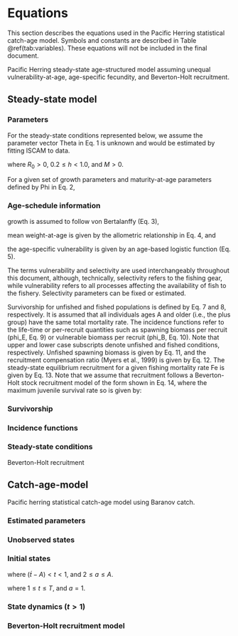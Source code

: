 # Equations

This section describes the equations used in the Pacific Herring statistical catch-age model.
Symbols and constants are described in Table \@ref(tab:variables).
These equations will not be included in the final document.


Pacific Herring steady-state age-structured model assuming
unequal vulnerability-at-age,
age-specific fecundity, and
Beverton-Holt recruitment.

## Steady-state model
### Parameters
For the steady-state conditions represented below, we assume the parameter vector Theta in Eq. 1 is unknown and would be estimated by fitting ISCAM to data.
\begin{equation}\label{eq:df1}
\Theta = \left(R_0,\,h,\,M\right)
\end{equation}

where $R_0 > 0$, $0.2 \leq h < 1.0$, and $M > 0$.  

For a given set of growth parameters and maturity-at-age parameters defined by Phi in Eq. 2, 

\begin{equation}\label{eq:df2}
\Phi = \left(l_{\infty,s},\,\acute{k}_s,\,t_{0,s},\,\acute{a}_s,\,
\acute{b}_s,\,\dot{a}_s,\,\dot{\gamma}_s,\,\hat{a}_k,\,\hat{\gamma}_k\right)
\end{equation}

### Age-schedule information
growth is assumed to follow von Bertalanffy (Eq. 3),

\begin{equation}\label{eq:df3}
l_{a,s} = l\left(1-e^{\left(-k_s\left(a-t_{0,s}\right)\right)}\right)
\end{equation}

mean weight-at-age is given by the allometric relationship in Eq. 4, and

\begin{equation}\label{eq:df4}
w_{a,s} = \acute{a}_s(l_{a,s})^{\acute{b}_s}
\end{equation}

the age-specific vulnerability is given by an age-based logistic function (Eq. 5).

\begin{equation}\label{eq:df5}
v_a = \left(1+e^{\left(\frac{-(\hat{a}-a)}{\hat{\gamma}}\right)}\right)^{-1} 
\end{equation}

The terms vulnerability and selectivity are used interchangeably throughout this document, although, technically,
selectivity refers to the fishing gear, while
vulnerability refers to all processes affecting the availability of fish to the fishery.
Selectivity parameters can be fixed or estimated.

Survivorship for unfished and fished populations is defined by Eq. 7 and 8, respectively.
It is assumed that all individuals ages A and older (i.e., the plus group) have the same total mortality rate.
The incidence functions refer to the life-time or per-recruit quantities such as spawning biomass per recruit (phi_E, Eq. 9) or vulnerable biomass per recruit (phi_B, Eq. 10).
Note that upper and lower case subscripts denote unfished and fished conditions, respectively.
Unfished spawning biomass is given by Eq. 11,
and the recruitment compensation ratio (Myers et al., 1999) is given by Eq. 12.
The steady-state equilibrium recruitment for a given fishing mortality rate Fe is given by Eq. 13.
Note that we assume that recruitment follows a Beverton-Holt stock recruitment model of the form shown in Eq. 14,
where the maximum juvenile survival rate so is given by:


\begin{equation}\label{eq:df6}
f_{a,s}=w_{a,s}\left(1+e^{\left(\frac{-\left(\dot{a}_s-a_s\right)}
{\dot{\gamma}_s}\right)}\right)^{-1}
\end{equation}

### Survivorship

\begin{equation}\label{eq:df7}
\iota_a = \begin{cases}
\frac{1}{S}, & a=1\\
\iota_{a-1}e^{-M}, & 1<a<A\\
\frac{\iota_{a-1}}{(1-e^{-M})}, & a=A\\
\end{cases}
\end{equation}

\begin{equation}\label{eq:df8}
\iota_a = \begin{cases}
\frac{1}{S}, & a=1\\
\hat{\iota}_{a-1,s}e^{-M-F_ev_{a-1,s}}, & 1<a<A\\
\frac{\hat{\iota}_{a-1,s}e^{-M-F_ev_{a-1,s}}}{(1-e^{-M-F_e v_{a,s}})}, & a=A\\
\end{cases}
\end{equation}

### Incidence functions

\begin{equation}\label{eq:df9}
\phi_E = \sum_{s=1}^S\sum_{a=1}^\infty \iota_a f_{a,s}, \qquad
\phi_e = \sum_{s=1}^S\sum_{a=1}^\infty \hat{\iota}_{a,s} f_{a,s}
\end{equation}

\begin{equation}\label{eq:df10}
\phi_B = \sum_{s=1}^S\sum_{a=1}^\infty \iota_a w_{a,s} v_{a,s}, \qquad
\phi_b = \sum_{s=1}^S\sum_{a=1}^\infty \hat{\iota}_{a,s} w_{a,s} v_{a,s}
\end{equation}

\begin{equation}\label{eq:df11}
\phi_q = \sum_{s=1}^S\sum_{a=1}^\infty
\frac{\hat{\iota}_{a,s} w_{a,s} v_{a,s}}{M+F_ev_{a,s}}
\left(1-e^{(-M-F_ev_{a,s})}\right)
\end{equation}

### Steady-state conditions

\begin{equation}\label{eq:df12}
\mli{SB}_0 = R_0\phi_B
\end{equation}

\begin{equation}\label{eq:df13}
\kappa=\frac{4h}{1-h}
\end{equation}

Beverton-Holt recruitment

\begin{equation}\label{eq:df14}
R_e = R_0 \frac{\kappa-\frac{\phi_E}{\phi_e}}{\kappa-1}  
\end{equation}

\begin{equation}\label{eq:df15}
C_e = F_e R_e \phi_q
\end{equation}

## Catch-age-model

Pacific herring statistical catch-age model using Baranov catch.

### Estimated parameters

\begin{equation}\label{eq:df16}
\Theta = \left(R_0,\,h,\,M,\,\overline{R},\,\overline{R}_{\mli{init}},\,\vartheta^2,\,\rho,\,
\Gamma_{k,t},\,\{\omega_t\}_{\acute{t}=1-A}^{\acute{t}=T},\,
\{\omega_{\mli{init},t}\}_{t=\acute{t}-A}^{t=\acute{t}-1}\right)
\end{equation}

\begin{equation}\label{eq:df17}
\sigma = \sqrt{\rho}\vartheta, \qquad
\tau = \sqrt{\left(1-\rho\right)}\vartheta  
\end{equation}

### Unobserved states

\begin{equation}\label{eq:df18}
N_{t,a,s}, \qquad
\mli{SB}_{t,s}, \qquad
Z_{t,a,s}
\end{equation}

### Initial states

\begin{equation}\label{eq:df19}
N_{t,a,s} = \frac{1}{S}\overline{R}_\mli{init}e^{\omega_{\mli{init},t}}e^{-M(a-1)}
\end{equation}

where $(\acute{t}-A) < t < 1$, and $2 \leq a \leq A$.   
 
\begin{equation}\label{eq:df20}
N_{t,a,s} = \frac{1}{S}\bar{R}e^{\omega_{t}}
\end{equation}

where $1 \leq t \leq T$, and $a = 1$.  

\begin{equation}\label{eq:df21}
v_{k,a} = \frac{1}{1+e^{-\frac{\left(a - \hat{a}_k\right)}{\hat{\gamma}_k}}}  
\end{equation}

\begin{equation}\label{eq:df22}
F_{k,t} = e^{\Gamma_{k,t}}
\end{equation}

### State dynamics ($t>1$)

\begin{equation}\label{eq:df23}
\mli{SB}_{t,s} = \sum_a N_{t,a,s}f_{a,s}
\end{equation}

\begin{equation}\label{eq:df24}
Z_{t,a,s} = M+\sum_k F_{k,t} v_{k,t,a,s}
\end{equation}

\begin{equation}\label{eq:df25}
\hat{C}_{k,t} = \sum_s \sum_a \frac {N_{t,a,s}w_{a,s}F_{k,t}
v_{k,t,a,s} \left( 1-{e^{-Z_{t,a,s}}} \right) }{Z_{t,a,s}}^{\eta_t}
\end{equation}

\begin{equation}\label{eq:df26}
N_{t,a,s} = \begin{cases}
\frac{\alpha E_{t-1}}{1+\beta E_{t-1}} e^{\left(\omega_t-0.5\tau^2\right)}, & a=1\\
N_{t-1,a-1,s} e^{\left(-Z_{t-1,a-1,s}\right)}, & 1<a<A\\
N_{t-1,a,s} e^{\left(-Z_{t-1,a,s}\right)}, & a=A\\
\end{cases}
\end{equation}

### Beverton-Holt recruitment model

\begin{equation}\label{eq:df27}
R_t = \frac{\alpha\mli{SB}_{t-k}}{1+\beta \mli{SB}_{t-k}}e^{\delta_{t}-0.5\tau^2}
\end{equation}

\begin{table}[ht]
\centering
\caption{\label{tab:variables}Description of symbols and constants in the
Pacific Herring statistical catch-age model.}
\begin{tabular}{lll}
\toprule
\bf{Symbol} & \bf{Value} & \bf{Description}\\
\midrule
\multicolumn{3}{l}{\textbf{Indices}}\\
$s$ & & Index for sex\\
$a$ & & Index for age\\
$t$ & & Index for year\\
$k$ & & Index for gear\\
\multicolumn{3}{l}{\textbf{Model dimensions}}\\
$S$ & $`r major_models[[1]]$dat$num.sex`$ & Number of sexes\\
$\acute{a},\,A$ & $`r major_models[[1]]$dat$start.age`$, $`r major_models[[1]]$dat$end.age`$ & Youngest and oldest age class ($A$ is a plus group)\\
$\acute{t},\,T$ & $`r major_models[[1]]$dat$start.yr`$, $`r major_models[[1]]$dat$end.yr`$ & First and last year of catch data\\
$K$ & $`r major_models[[1]]$dat$num.gears`$ & Number of gears including survey gears\\
\multicolumn{3}{l}{\textbf{Observations (data)}}\\
$C_{k,t}$ & & Catch in weight for gear $k$ in year $t$\\
$I_{k,t}$ & & Relative abundance index for gear $k$ in year $t$\\
\multicolumn{3}{l}{\textbf{Estimated parameters}}\\
$R_0$ & & Age-$\acute{a}$ recruits in unfished conditions\\
$h$ & & Steepness of the stock-recruitment relationship\\
$\bar{R}$ & & Average age-$\acute{a}$ recruitment from year $\acute{t}$ to $T$\\
$\bar{R}_\mli{init}$ & & Average age-$\acute{a}$ recruitment in year $\acute{t}-1$\\
$M_s$ & & Instantaneous natural mortality rate\\
$\hat{a}_k$ & & Selectivity parameter for gear $k$\\
$\hat{\gamma}_k$ & & Selectivity parameter for gear $k$\\
$\Gamma_{k,t}$ & & Logarithm of the instantaneous fishing mortality for gear $k$ in year $t$\\
$\omega_t$ & & Age-$\acute{a}$ deviates from $\bar{R}$ for years $\acute{t}$ to $T$\\
$\omega_{\mli{init},t}$ & & Age-$\acute{a}$ deviates from $\bar{R}_\mli{init}$ in year $\acute{t}$\\
$q_k$ & & Catchability parameter for survey $k$\\
$\rho$ & & Fraction of the total variance associated with observation error\\
$\vartheta^2$ & & Total precision (inverse of variance) of the total error\\
\multicolumn{3}{l}{\textbf{Standard deviations}}\\
$\sigma$ & & Standard deviation for observation errors in survey index\\
$\tau$ & & Standard deviation in process errors (recruitment deviations)\\
$\sigma_C$ & & Standard deviation in observed catch by gear\\
\multicolumn{3}{l}{\textbf{Residuals}}\\
$\delta_t$ & & Recruitment residual in year $t$\\
$\eta_t$ & & Residual error in predicted catch in year $t$\\
\multicolumn{3}{l}{\textbf{Fixed growth and maturity parameters}}\\
$l_{\infty,s}$ & & Asymptotic length in millimetres for sex $s$\\
$\acute{k}_s$ & & Brody growth coefficient for sex $s$\\
$t_{0,s}$ & & Theoretical age at zero length for sex $s$\\
$\acute{a}_s$ & & Scalar in length-weight allometry for sex $s$\\
$\acute{b}_s$ & & Power parameter in length-weight allometry for sex $s$\\
$\dot{a}_s$ & & Age at 50\% maturity for sex $s$\\
$\dot{\gamma}_s$ & & Standard deviation at 50\% maturity for sex $s$\\
\bottomrule
\end{tabular}
\end{table}
